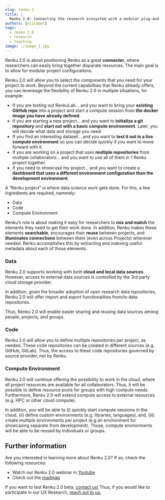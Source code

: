 ```yaml
---
slug: renku-2
title: |
  Renku 2.0: Connecting the research ecosystem with a modular plug-and-play project approach
authors: [elisabet]
tags:
  - renku 2.0
  - research
  - teaching
image: ./image_1.jpg
---
```


Renku 2.0 is about positioning Renku as a great **connector**, where researchers can easily bring together disparate resources. The main goal is to allow for modular project configurations.

Renku 2.0 will allow you to select the components that you need for your project to work. Beyond the current capabilities that Renku already offers, you can levereage the flexibility of Renku 2.0 in multiple situations, for example:

- If you are testing out RenkuLab... and you want to bring your **existing GitHub repo** into a project and start a compute session from **the docker image you have already defined**.
- If you are starting a new project... and you want to **initialize a git repository** and **start out with a basic compute environment**. Later, you will decide what data and storage you need.
- If you find an interesting dataset... and you want to **test it out in a live compute environment** so you can decide quickly if you want to move forward with it.
- If you are working on a project that uses **multiple repositories** from multiple collaborators... and you want to use all of them in 1 Renku project together.
- If you need to showcase my project... and you want to create a **dashboard that uses a different environment configuration than the development environment**.

A “Renku project” is where data science work gets done. For this, a few ingredients are required, nammely:

- Data
- Code
- Compute Environment

Renku’s role is about making it easy for researchers to **mix and match** the elements they need to get their work done. In addition, Renku makes these elements **searchable**, encourages their **reuse** between projects, and **illuminates connections** between them (even across Projects) wherever needed. Renku accomplishes this by extracting and indexing useful metadata about each of those elements.

### Data

Renku 2.0 supports working with both **cloud and local data sources**. However, access to external data sources is controlled by the 3rd party cloud storage provider.

In addition, given the broader adoption of open research data repositories, Renku 2.0 will offer import and export functionalities from/to data repositories.

Thus, Renku 2.0 will enable easier sharing and reusing data sources among people, projects, and groups.

### Code

Renku 2.0 will allow you to define multiple repositories per project, as needed. These code repositories can be created in different sources (e.g. GitHub, GitLab). Thus, the access to these code repositories governed by source provider, not by Renku.

### Compute Environment

Renku 2.0 will continue offering the possibility to work in the cloud, where all project resources are available for all collaborators. Thus, it will be possible to define resource pools for groups with high compute needs. Furthermore, Renku 2.0 will extend compute access to external resources (e.g. HPC or other cloud compute).

In addition, you will be able to (i) quickly start compute sessions in the cloud, (ii) define custom environments (e.g. libraries, languages), and, (iii) create multiple environments per project (e.g an environment for showcasing separate from development). Thuse, compute environments will be able to be reused by individuals or groups.

## Further information

Are you interested in learning more about Renku 2.0? If so, check the following resources:

- Watch our Renku 2.0 webinar in [Youtube](https://www.youtube.com/channel/UCMF2tBtWU1sKWvtPl_HpI4A)
- Check out the [roadmap](https://docs.google.com/presentation/d/1-W56dVgsR2yzrq2slA1EIyVso10jlkSazce4xOOKIZE/edit?usp=sharing)

If you want to test Renku 2.0 beta, [contact us!](hello@renku.io) Thus, if you would like to participate in our UX Research, [reach out to us.](hello@renku.io)
